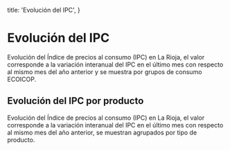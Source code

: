 
  title: 'Evolución del IPC',
}

# Evolución del IPC

Evolución del Índice de precios al consumo (IPC) en La Rioja, el valor corresponde a la variación interanual del IPC en el último mes con respecto al mismo mes del año anterior y se muestra por grupos de consumo ECOICOP.


<IPCCurrentPeriod originUrl="https://web.larioja.org/dato-abierto/datoabierto?n=opd-57" />

## Evolución del IPC por producto

Evolución del Índice de precios al consumo (IPC) en La Rioja, el valor corresponde a la variación interanual del IPC en el último mes con respecto al mismo mes del año anterior, se muestran agrupados por tipo de producto.

<IPCByProductType originUrl="https://web.larioja.org/dato-abierto/datoabierto?n=opd-124" />